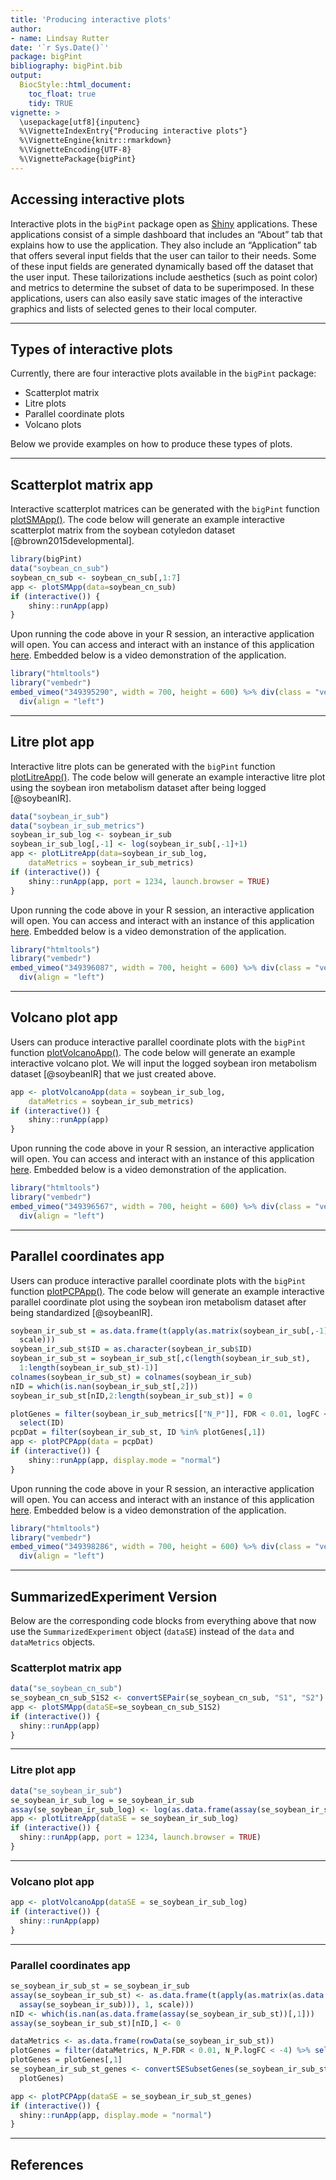 ```yaml
---
title: 'Producing interactive plots'
author:
- name: Lindsay Rutter
date: '`r Sys.Date()`'
package: bigPint
bibliography: bigPint.bib
output:
  BiocStyle::html_document:
    toc_float: true
    tidy: TRUE
vignette: >
  \usepackage[utf8]{inputenc}
  %\VignetteIndexEntry{"Producing interactive plots"}
  %\VignetteEngine{knitr::rmarkdown}
  %\VignetteEncoding{UTF-8}
  %\VignettePackage{bigPint}
---
```


## Accessing interactive plots

Interactive plots in the `bigPint` package open as [Shiny](https://shiny.rstudio.com/) applications. These applications consist of a simple dashboard that includes an "About" tab that explains how to use the application. They also include an "Application" tab that offers several input fields that the user can tailor to their needs. Some of these input fields are generated dynamically based off the dataset that the user input. These tailorizations include aesthetics (such as point color) and metrics to determine the subset of data to be superimposed. In these applications, users can also easily save static images of the interactive graphics and lists of selected genes to their local computer.

____________________________________________________________________________________

## Types of interactive plots

Currently, there are four interactive plots available in the `bigPint` package:

- Scatterplot matrix
- Litre plots
- Parallel coordinate plots
- Volcano plots

Below we provide examples on how to produce these types of plots.

____________________________________________________________________________________

## Scatterplot matrix app

Interactive scatterplot matrices can be generated with the `bigPint` function [plotSMApp()](https://lindsayrutter.github.io/bigPint/reference/plotSMApp.html). The code below will generate an example interactive scatterplot matrix from the soybean cotyledon dataset [@brown2015developmental].

```r
library(bigPint)
data("soybean_cn_sub")
soybean_cn_sub <- soybean_cn_sub[,1:7]
app <- plotSMApp(data=soybean_cn_sub)
if (interactive()) {
    shiny::runApp(app)
}
```

Upon running the code above in your R session, an interactive application will open. You can access and interact with an instance of this application [here](https://bigpint.shinyapps.io/smplot). Embedded below is a video demonstration of the application.

```r
library("htmltools")
library("vembedr")
embed_vimeo("349395290", width = 700, height = 600) %>% div(class = "vembedr") %>%
  div(align = "left")
```

____________________________________________________________________________________

## Litre plot app

Interactive litre plots can be generated with the `bigPint` function [plotLitreApp()](https://lindsayrutter.github.io/bigPint/reference/plotLitreApp.html). The code below will generate an example interactive litre plot using the soybean iron metabolism dataset after being logged [@soybeanIR].

```r
data("soybean_ir_sub")
data("soybean_ir_sub_metrics")
soybean_ir_sub_log <- soybean_ir_sub
soybean_ir_sub_log[,-1] <- log(soybean_ir_sub[,-1]+1)
app <- plotLitreApp(data=soybean_ir_sub_log,
    dataMetrics = soybean_ir_sub_metrics)
if (interactive()) {
    shiny::runApp(app, port = 1234, launch.browser = TRUE)
}
```

Upon running the code above in your R session, an interactive application will open. You can access and interact with an instance of this application [here](https://bigpint.shinyapps.io/litre/). Embedded below is a video demonstration of the application.

```r
library("htmltools")
library("vembedr")
embed_vimeo("349396087", width = 700, height = 600) %>% div(class = "vembedr") %>%
  div(align = "left")
```

____________________________________________________________________________________

## Volcano plot app

Users can produce interactive parallel coordinate plots with the `bigPint` function [plotVolcanoApp()](https://lindsayrutter.github.io/bigPint/reference/plotVolcanoApp.html). The code below will generate an example interactive volcano plot. We will input the logged soybean iron metabolism dataset [@soybeanIR] that we just created above.

```r
app <- plotVolcanoApp(data = soybean_ir_sub_log,
    dataMetrics = soybean_ir_sub_metrics)
if (interactive()) {
    shiny::runApp(app)
}
```

Upon running the code above in your R session, an interactive application will open. You can access and interact with an instance of this application [here](https://bigpint.shinyapps.io/volcano/). Embedded below is a video demonstration of the application.

```r
library("htmltools")
library("vembedr")
embed_vimeo("349396567", width = 700, height = 600) %>% div(class = "vembedr") %>%
  div(align = "left")
```

____________________________________________________________________________________

## Parallel coordinates app

Users can produce interactive parallel coordinate plots with the `bigPint` function [plotPCPApp()](https://lindsayrutter.github.io/bigPint/reference/plotPCPApp.html). The code below will generate an example interactive parallel coordinate plot using the soybean iron metabolism dataset after being standardized [@soybeanIR].

```r
soybean_ir_sub_st = as.data.frame(t(apply(as.matrix(soybean_ir_sub[,-1]), 1, 
  scale)))
soybean_ir_sub_st$ID = as.character(soybean_ir_sub$ID)
soybean_ir_sub_st = soybean_ir_sub_st[,c(length(soybean_ir_sub_st), 
  1:length(soybean_ir_sub_st)-1)]
colnames(soybean_ir_sub_st) = colnames(soybean_ir_sub)
nID = which(is.nan(soybean_ir_sub_st[,2]))
soybean_ir_sub_st[nID,2:length(soybean_ir_sub_st)] = 0

plotGenes = filter(soybean_ir_sub_metrics[["N_P"]], FDR < 0.01, logFC < -4) %>% 
  select(ID)
pcpDat = filter(soybean_ir_sub_st, ID %in% plotGenes[,1])
app <- plotPCPApp(data = pcpDat)
if (interactive()) {
    shiny::runApp(app, display.mode = "normal")
}
```

Upon running the code above in your R session, an interactive application will open. You can access and interact with an instance of this application [here](https://bigpint.shinyapps.io/pcplot/). Embedded below is a video demonstration of the application.

```r
library("htmltools")
library("vembedr")
embed_vimeo("349398286", width = 700, height = 600) %>% div(class = "vembedr") %>%
  div(align = "left")
```

____________________________________________________________________________________

## SummarizedExperiment Version

Below are the corresponding code blocks from everything above that now use the `SummarizedExperiment` object (`dataSE`) instead of the `data` and `dataMetrics` objects.

### Scatterplot matrix app

```r
data("se_soybean_cn_sub")
se_soybean_cn_sub_S1S2 <- convertSEPair(se_soybean_cn_sub, "S1", "S2")
app <- plotSMApp(dataSE=se_soybean_cn_sub_S1S2)
if (interactive()) {
  shiny::runApp(app)
}
```

____________________________________________________________________________________

### Litre plot app

```r
data("se_soybean_ir_sub")
se_soybean_ir_sub_log = se_soybean_ir_sub
assay(se_soybean_ir_sub_log) <- log(as.data.frame(assay(se_soybean_ir_sub))+1)
app <- plotLitreApp(dataSE = se_soybean_ir_sub_log)
if (interactive()) {
  shiny::runApp(app, port = 1234, launch.browser = TRUE)
}
```

____________________________________________________________________________________

### Volcano plot app

```r
app <- plotVolcanoApp(dataSE = se_soybean_ir_sub_log)
if (interactive()) {
  shiny::runApp(app)
}    
```

____________________________________________________________________________________

### Parallel coordinates app

```r
se_soybean_ir_sub_st = se_soybean_ir_sub
assay(se_soybean_ir_sub_st) <- as.data.frame(t(apply(as.matrix(as.data.frame(
  assay(se_soybean_ir_sub))), 1, scale)))
nID <- which(is.nan(as.data.frame(assay(se_soybean_ir_sub_st))[,1]))
assay(se_soybean_ir_sub_st)[nID,] <- 0
```

```r
dataMetrics <- as.data.frame(rowData(se_soybean_ir_sub_st))
plotGenes = filter(dataMetrics, N_P.FDR < 0.01, N_P.logFC < -4) %>% select(ID)
plotGenes = plotGenes[,1]
se_soybean_ir_sub_st_genes <- convertSESubsetGenes(se_soybean_ir_sub_st,
  plotGenes)
```

```r
app <- plotPCPApp(dataSE = se_soybean_ir_sub_st_genes)
if (interactive()) {
  shiny::runApp(app, display.mode = "normal")
}
```

____________________________________________________________________________________

## References